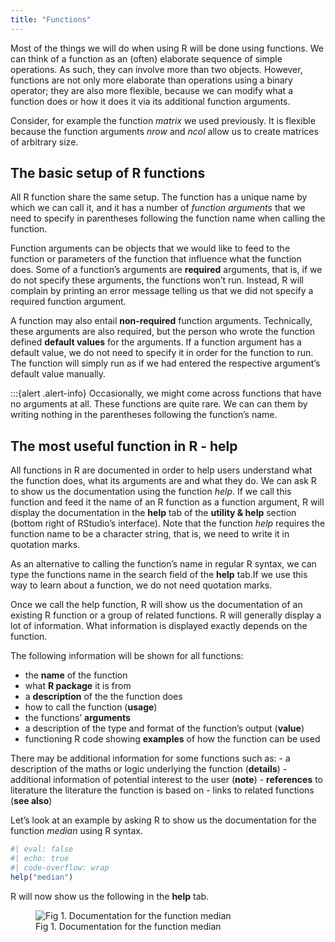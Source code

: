 ```yaml
---
title: "Functions"
---
```


Most of the things we will do when using R will be done using functions. We can think of a function as an (often) elaborate sequence of simple operations. As such, they can involve more than two objects. However, functions are not only more elaborate than operations using a binary operator; they are also more flexible, because we can modify what a function does or how it does it via its additional function arguments.

:::{.alert .alert-info}
Consider, for example the function *matrix* we used previously. It is flexible because the function arguments *nrow* and *ncol* allow us to create matrices of arbitrary size.
:::


## The basic setup of R functions

All R function share the same setup. The function has a unique name by which we can call it, and it has a number of *function arguments* that we need to specify in parentheses following the function name when calling the function.

Function arguments can be objects that we would like to feed to the function or parameters of the function that influence what the function does. Some of a function's arguments are **required** arguments, that is, if we do not specify these arguments, the functions won't run. Instead, R will complain by printing an error message telling us that we did not specify a required function argument.

A function may also entail **non-required** function arguments. Technically, these arguments are also required, but the person who wrote the function defined **default values** for the arguments. If a function argument has a default value, we do not need to specify it in order for the function to run. The function will simply run as if we had entered the respective argument's default value manually.

:::{alert .alert-info}
Occasionally, we might come across functions that have no arguments at all. These functions are quite rare. We can can them by writing nothing in the parentheses following the function's name.


## The most useful function in R - help

All functions in R are documented in order to help users understand what the function does, what its arguments are and what they do. We can ask R to show us the documentation using the function *help*. If we call this function and feed it the name of an R function as a function argument, R will display the documentation in the **help** tab of the **utility & help** section (bottom right of RStudio's interface). Note that the function *help* requires the function name to be a character string, that is, we need to write it in quotation marks.

As an alternative to calling the function's name in regular R syntax, we can type the functions name in the search field of the **help** tab.If we use this way to learn about a function, we do not need quotation marks.

Once we call the help function, R will show us the documentation of an existing R function or a group of related functions. R will generally display a lot of information. What information is displayed exactly depends on the function.

The following information will be shown for all functions:

- the **name** of the function
- what **R package** it is from
- a **description** of the the function does
- how to call the function (**usage**)
- the functions' **arguments**
- a description of the type and format of the function's output (**value**)
- functioning R code showing **examples** of how the function can be used

There may be additional information for some functions such as:
- a description of the maths or logic underlying the function (**details**)
- additional information of potential interest to the user (**note**)
- **references** to literature the literature the function is based on
- links to related functions (**see also**)

Let's look at an example by asking R to show us the documentation for the function *median* using R syntax.

```r
#| eval: false
#| echo: true
#| code-overflow: wrap
help("median")
```

R will now show us the following in the **help** tab.

![Fig 1. Documentation for the function median](images/working/help_median.png)



